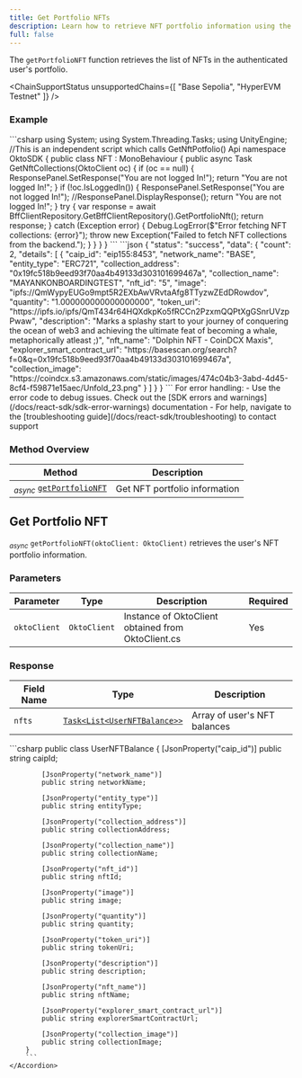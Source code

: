 ```yaml
---
title: Get Portfolio NFTs
description: Learn how to retrieve NFT portfolio information using the Okto SDK.
full: false
---
```



The `getPortfolioNFT` function retrieves the list of NFTs in the authenticated user's portfolio.

<ChainSupportStatus 
  unsupportedChains={[
    "Base Sepolia",
    "HyperEVM Testnet"
  ]}
/>

### Example

<Accordions defaultValue="Usage">
<Accordion title="Usage">
<Tabs items={['C#']}>
<Tab value="C#">
```csharp
using System;
using System.Threading.Tasks;
using UnityEngine;
//This is an independent script which calls GetNftPotfolio() Api
namespace OktoSDK
{
    public class NFT : MonoBehaviour
    {
        public async Task<object> GetNftCollections(OktoClient oc)
        {
            if (oc == null)
            {
                ResponsePanel.SetResponse("You are not logged In!");
                return "You are not logged In!";
            }
            if (!oc.IsLoggedIn())
            {
                ResponsePanel.SetResponse("You are not logged In!");
                //ResponsePanel.DisplayResponse();
                return "You are not logged In!";
            }
            try
            {
                var response = await BffClientRepository.GetBffClientRepository().GetPortfolioNft();
                return response;
            }
            catch (Exception error)
            {
                Debug.LogError($"Error fetching NFT collections: {error}");
                throw new Exception("Failed to fetch NFT collections from the backend.");
            }
        }
    }
}
```
</Tab>
</Tabs>
</Accordion>

<Accordion title="Success Response">
```json
{
    "status": "success",
    "data": {
        "count": 2,
        "details": [
            {
                "caip_id": "eip155:8453",
                "network_name": "BASE",
                "entity_type": "ERC721",
                "collection_address": "0x19fc518b9eed93f70aa4b49133d303101699467a",
                "collection_name": "MAYANKONBOARDINGTEST",
                "nft_id": "5",
                "image": "ipfs://QmWypyEUGo9mpt5R2EXbAwVRvtaAfg8TTyzwZEdDRowdov",
                "quantity": "1.000000000000000000",
                "token_uri": "https://ipfs.io/ipfs/QmT434r64HQXdkpKo5fRCCn2PzxmQQPtXgGSnrUVzpPwaw",
                "description": "Marks a splashy start to your journey of conquering the ocean of web3 and achieving the ultimate feat of becoming a whale, metaphorically atleast ;)",
                "nft_name": "Dolphin NFT - CoinDCX Maxis",
                "explorer_smart_contract_url": "https://basescan.org/search?f=0&q=0x19fc518b9eed93f70aa4b49133d303101699467a",
                "collection_image": "https://coindcx.s3.amazonaws.com/static/images/474c04b3-3abd-4d45-8cf4-f59871e15aec/Unfold_23.png"
            }
        ]
    }
}
```
</Accordion>
</Accordions>

<Callout title="Note" type="info">
For error handling:
- Use the error code to debug issues. Check out the [SDK errors and warnings](/docs/react-sdk/sdk-error-warnings) documentation
- For help, navigate to the [troubleshooting guide](/docs/react-sdk/troubleshooting) to contact support
</Callout>

### Method Overview

| Method | Description |
|---------|-------------|
| <sub><i>async</i></sub> [`getPortfolioNFT`](#get-portfolio-nft) | Get NFT portfolio information |

<div className="method-box">

## Get Portfolio NFT

<sub><i>async</i></sub> `getPortfolioNFT(oktoClient: OktoClient)` retrieves the user's NFT portfolio information.

### Parameters

| Parameter | Type | Description | Required |
|-----------|------|-------------|-----------|
| `oktoClient` | `OktoClient` | Instance of OktoClient obtained from OktoClient.cs | Yes |

### Response

<Callout title="Success Response">

| Field Name | Type | Description |
|------------|------|-------------|
| `nfts` | [`Task<List<UserNFTBalance>>`](/docs/react-sdk/technical-reference#models) | Array of user's NFT balances |

<Accordions>
    <Accordion title="Response Type">
        ```csharp
       public class UserNFTBalance
        {
            [JsonProperty("caip_id")]
            public string caipId;

            [JsonProperty("network_name")]
            public string networkName;

            [JsonProperty("entity_type")]
            public string entityType;

            [JsonProperty("collection_address")]
            public string collectionAddress;

            [JsonProperty("collection_name")]
            public string collectionName;

            [JsonProperty("nft_id")]
            public string nftId;

            [JsonProperty("image")]
            public string image;

            [JsonProperty("quantity")]
            public string quantity;

            [JsonProperty("token_uri")]
            public string tokenUri;

            [JsonProperty("description")]
            public string description;

            [JsonProperty("nft_name")]
            public string nftName;

            [JsonProperty("explorer_smart_contract_url")]
            public string explorerSmartContractUrl;

            [JsonProperty("collection_image")]
            public string collectionImage;
        }
        ```
    </Accordion>
</Accordions>

</Callout>

</div>
